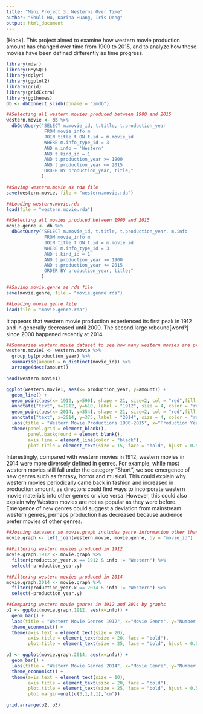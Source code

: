 ```yaml
---
title: "Mini Project 3: Westerns Over Time"
author: "Shuli Hu, Karina Huang, Iris Dong"
output: html_document
---
```


[Hook].
This project aimed to examine how western movie production amount has changed over time from 1900 to 2015, and to analyze how these movies have been defined differently as time progress.

```r
library(mdsr)
library(RMySQL)
library(dplyr)
library(ggplot2)
library(grid)
library(gridExtra)
library(ggthemes)
db <- dbConnect_scidb(dbname = "imdb")
```

```r
##Selecting all western movies produced between 1900 and 2015
western.movie <- db %>%
  dbGetQuery("SELECT m.movie_id, t.title, t.production_year
              FROM movie_info m
              JOIN title t ON t.id = m.movie_id
              WHERE m.info_type_id = 3
              AND m.info = 'Western'
              AND t.kind_id = 1
              AND t.production_year >= 1900
              AND t.production_year <= 2015
              ORDER BY production_year, title;"
             )

##Saving western.movie as rda file
save(western.movie, file = "western.movie.rda")
```

```r
##Loading western.movie.rda
load(file = "western.movie.rda")
```

```r
##Selecting all movies produced between 1900 and 2015
movie.genre <- db %>%
  dbGetQuery("SELECT m.movie_id, t.title, t.production_year, m.info
              FROM movie_info m
              JOIN title t ON t.id = m.movie_id
              WHERE m.info_type_id = 3
              AND t.kind_id = 1
              AND t.production_year >= 1900
              AND t.production_year <= 2015
              ORDER BY production_year, title;"
             )

##Saving movie.genre as rda file
save(movie.genre, file = "movie.genre.rda")
```

```r
##Loading movie.genre file
load(file = "movie.genre.rda")
```

It appears that western movie production experienced its first peak in 1912 and in generally decreased until 2000. The second large rebound[word?] since 2000 happened recently at 2014. 

```r
##Summarize western.movie dataset to see how many western movies are produced each year, arrange in descending order
western.movie1 <- western.movie %>%
  group_by(production_year) %>%
  summarise(amount = n_distinct(movie_id)) %>%
  arrange(desc(amount))

head(western.movie1)
```
```r
ggplot(western.movie1, aes(x= production_year, y=amount)) + 
  geom_line() +
  geom_point(aes(x= 1912, y=590), shape = 21, size=2, col = "red",fill = "red") +
  annotate("text", x=1912, y=610, label = "1912", size = 4, color = "red") +
  geom_point(aes(x= 2014, y=354), shape = 21, size=2, col = "red",fill = "red") +
  annotate("text", x=2014, y=375, label = "2014", size = 4, color = "red") +
  labs(title = "Western Movie Productions 1900-2015", x="Production Year", y="Number of Western Movies") +
  theme(panel.grid = element_blank(),
        panel.background = element_blank(),
        axis.line = element_line(color = "black"),
        plot.title = element_text(size = 15, face = "bold", hjust = 0.5))
```

Interestingly, compared with western movies in 1912, western movies in 2014 were more diversely defined in genres. For example, while most western movies still fall under the category "Short", we see emergence of new genres such as fantasy, horror and musical. This could explain why western movies periodically came back in fashion and increased in production amount, as directors could find ways to incorporate western movie materials into other genres or vice versa. However, this could also explain why Western movies are not as popular as they were before. Emergence of new genres could suggest a deviation from mainstream western genres, perhaps production has decreased because audience prefer movies of other genres.   

```r
##Joining datasets so movie.graph includes genre information other than "Western"
movie.graph <- left_join(western.movie, movie.genre, by = "movie_id")

##Filtering western movies produced in 1912
movie.graph.1912 <- movie.graph %>%
  filter(production_year.x == 1912 & info != "Western") %>%
  select(-production_year.y) 

##Filtering western movies produced in 2014
movie.graph.2014 <- movie.graph %>%
  filter(production_year.x == 2014 & info != "Western") %>%
  select(-production_year.y)
```

```r

##Comparing western movie genres in 1912 and 2014 by graphs
p2 <- ggplot(movie.graph.1912, aes(x=info)) + 
  geom_bar() +
  labs(title = "Western Movie Genres 1912", x="Movie Genre", y="Number of Movies") +
  theme_economist() +
  theme(axis.text = element_text(size = 20),
        axis.title = element_text(size = 20, face = "bold"),
        plot.title = element_text(size = 25, face = "bold", hjust = 0.5))

p3 <- ggplot(movie.graph.2014, aes(x=info)) + 
  geom_bar() +
  labs(title = "Western Movie Genres 2014", x="Movie Genre", y="Number of Movies") +
  theme_economist() +
  theme(axis.text = element_text(size = 10),
        axis.title = element_text(size = 20, face = "bold"),
        plot.title = element_text(size = 25, face = "bold", hjust = 0.5),
        plot.margin=unit(c(3,1,1,1),"cm"))

grid.arrange(p2, p3)
```



